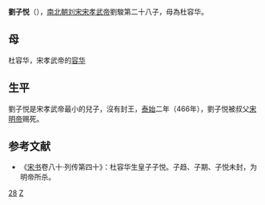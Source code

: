 '''劉子悦'''（{{bd|？||466年||catIdx=L}}），[[南北朝|南北朝]][[刘宋|刘宋]][[宋孝武帝|宋孝武帝]]劉駿第二十八子，母為杜容华。
==母==
杜容华，宋孝武帝的[[容华|容华]]
==生平==
劉子悦是宋孝武帝最小的兒子，沒有封王，[[泰始_(刘宋)|泰始]]二年（466年），劉子悦被叔父[[宋明帝|宋明帝]]赐死。

==参考文献 ==
*《[[宋书|宋书]]卷八十·列传第四十》：杜容华生皇子子悦。子趋、子期、子悦未封，为明帝所杀。

{{南北朝人物小作品}}
[[Category:宋孝武帝皇子|28]]
[[Category:刘姓|Z]]